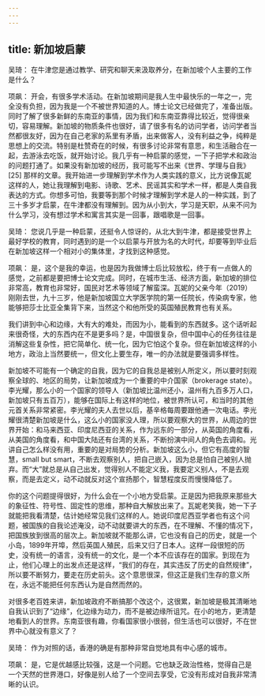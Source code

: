 ```yaml
---
---
---
```

title: 新加坡启蒙
---




吴琦： 在牛津您是通过教学、研究和聊天来汲取养分，在新加坡个人主要的工作是什么？

项飙： 开会，有很多学术活动。在新加坡期间是我人生中最快乐的一年之一，完全没有负担，因为我是一个不被世界知道的人。博士论文已经做完了，准备出版。同时了解了很多新鲜的东南亚的事情，因为我们和东南亚靠得比较近，觉得很亲切，容易理解。新加坡的物质条件也很好，请了很多有名的访问学者，访问学者当然都很友好，因为在自己老家的系里有矛盾，出来做客人，没有利益之争，纯粹是思想上的交流。特别是杜赞奇在的时候，有很多讨论非常有意思，和生活融合在一起，去游泳去吃饭，就开始讨论。我几乎有一种启蒙的感觉，一下子把学术和政治的问题打通了。如果没有新加坡的经历，我可能写不出来《世界、学理与自我》 [25] 那样的文章。我开始进一步理解到学术作为人类实践的意义，比方说像瓦妮这样的人，她让我理解到电影、诗歌、艺术、民谣其实和学术一样，都是人类自我表达的方式。你想多可怕，我要等到那个时候才理解到学术是人的一种实践，到了三十多岁才启蒙，在牛津都没有理解到。因为从小到大，学习是天职，从来不问为什么学习，没有想过学术和寓言其实是一回事，跟唱歌是一回事。

吴琦： 您说几乎是一种启蒙，还挺令人惊讶的，从北大到牛津，都是接受世界上最好学校的教育，同时遇到的是一个以启蒙与开放为名的大时代，却要等到毕业后在新加坡这样一个相对小的集体里，才找到这种感觉。

项飙： 是，这个是我的幸运，也是因为我做博士后比较放松，终于有一点做人的感觉，之前都是要把博士论文完成。同时，在城市生活、经济方面，新加坡的排位非常高，教育也非常好，国民对艺术等领域了解蛮深。瓦妮的父亲今年（2019）刚刚去世，九十三岁，他是新加坡国立大学医学院的第一任院长，传染病专家，他能够把莎士比亚全集背下来，当然这个和他所受的英国殖民教育也有关系。

我们讲到中心和边缘，大有大的难处，而因为小，能看到的东西就多。这个话听起来很奇怪，大的东西内在不是更多吗？是，中国很复杂，但中国中心的任务往往是消解这些复杂性，把它简单化、统一化，因为它怕这个复杂。但在新加坡这样的小地方，政治上当然要统一，但文化上要生存，唯一的办法就是要强调多样性。

新加坡不可能有一个确定的自我，因为它的自我总是被别人所定义，所以要时刻观察全球的、地区的局势，让新加坡成为一个重要的中介国家（brokerage state）。李光耀，那么小的一个国家的领导人（新加坡比温州还小，温州有九百多万人口，新加坡只有五百万），能够在国际上有这样的地位，被世界所认可，和当时的其他元首关系非常紧密。李光耀的夫人去世以后，基辛格每周要跟他通一次电话。李光耀很清楚新加坡是什么，这么小的国家没人理，所以要观察大的世界，从周边的世界开始：和马来西亚、印度尼西亚的关系，作为远东的一部分，从英国的角度看，从美国的角度看，和中国大陆还有台湾的关系，不断扮演中间人的角色去调和。光讲自己怎么样没有用，重要的是对局势的分析。新加坡这么小，但它有高度的智慧，small but smart，不断去观察别人，把自己嵌入，因为总是怕自己被别人抛弃。而“大”就总是从自己出发，觉得别人不能定义我，我要定义别人，不是去观察，而是去定义，动不动就反对这个宣扬那个，智慧程度反而慢慢降低了。

你的这个问题提得很好，为什么会在一个小地方受启蒙。正是因为把我原来那些大的象征性、符号性、固定性的思维，那种自大解放出来了。瓦妮老笑我，她一下子就能把我看清楚，估计她经常见我们这样的人。她说印度尼西亚学者也有这个问题，被国族的自我论述淹没，动不动就要讲大的东西，在不理解、不懂的情况下，把国族放到很高的层次上。新加坡就不能那么讲，它也没有自己的历史，就是一个小岛，1899年开埠，然后英国人殖民，后来又归了日本人。这样一段很短的历史，没有统一的语言，没有统一的文化，是一个本不应该存在的国家。到现在为止，他们心理上的出发点还是这样，“我们的存在，其实违反了历史的自然规律”，所以要不断努力，要走在历史前头。这个意思很深，但这正是我们生存的意义所在，永远不能把任何东西认为是自然而然的。

对很多老百姓来讲，新加坡政府不断搞那个改这个，这很累，新加坡是极其清晰地自我认识到了“边缘”，化边缘为动力，而不是被边缘所诅咒。在小的地方，更清楚地看到人的世界。东南亚很有趣，你看国家很小很弱，但生活也可以很好，不在世界中心就没有意义了？

吴琦： 作为对照的话，香港的确是有那种非常自觉地具有中心感的城市。

项飙： 是，它是优越感比较强，这是一个问题。它也缺乏政治性格，觉得自己是一个天然的世界港口，好像是别人给了一个空间去享受，它没有形成对自我非常清晰的认识。